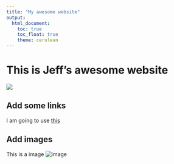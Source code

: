 ```yaml
---
title: "My awesome website"
output: 
  html_document:
    toc: true
    toc_float: true
    theme: cerulean
---
```


# This is Jeff's awesome website

![](https://media.giphy.com/media/drXGoW1iudhKw/giphy.gif)

## Add some links 
I am going to use [this](https://www.google.com)

## Add images 
This is a image
![image](image.jpg)



